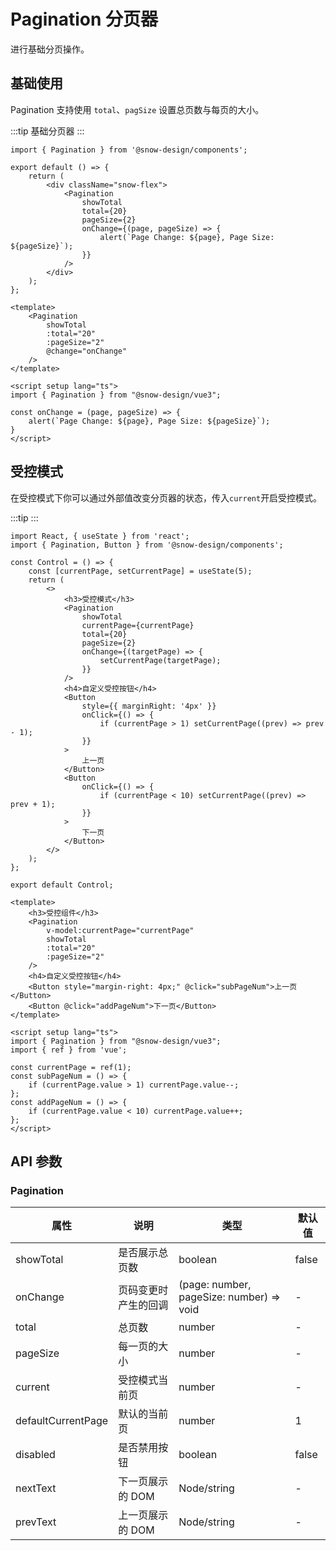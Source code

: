 
# Pagination 分页器

进行基础分页操作。

## 基础使用

Pagination 支持使用 `total`、`pagSize` 设置总页数与每页的大小。

:::tip 基础分页器
<BasePagination/>
:::

```tsx
import { Pagination } from '@snow-design/components';

export default () => {
    return (
        <div className="snow-flex">
            <Pagination
                showTotal
                total={20}
                pageSize={2}
                onChange={(page, pageSize) => {
                    alert(`Page Change: ${page}, Page Size: ${pageSize}`);
                }}
            />
        </div>
    );
};
```

```vue
<template>
    <Pagination
        showTotal
        :total="20"
        :pageSize="2"
        @change="onChange"
    />
</template>

<script setup lang="ts">
import { Pagination } from "@snow-design/vue3";

const onChange = (page, pageSize) => {
    alert(`Page Change: ${page}, Page Size: ${pageSize}`);
}
</script>
```

## 受控模式

在受控模式下你可以通过外部值改变分页器的状态，传入`current`开启受控模式。

:::tip
<ControlPagination/>
:::

```tsx
import React, { useState } from 'react';
import { Pagination, Button } from '@snow-design/components';

const Control = () => {
    const [currentPage, setCurrentPage] = useState(5);
    return (
        <>
            <h3>受控模式</h3>
            <Pagination
                showTotal
                currentPage={currentPage}
                total={20}
                pageSize={2}
                onChange={(targetPage) => {
                    setCurrentPage(targetPage);
                }}
            />
            <h4>自定义受控按钮</h4>
            <Button
                style={{ marginRight: '4px' }}
                onClick={() => {
                    if (currentPage > 1) setCurrentPage((prev) => prev - 1);
                }}
            >
                上一页
            </Button>
            <Button
                onClick={() => {
                    if (currentPage < 10) setCurrentPage((prev) => prev + 1);
                }}
            >
                下一页
            </Button>
        </>
    );
};

export default Control;
```

```vue
<template>
    <h3>受控组件</h3>
    <Pagination
        v-model:currentPage="currentPage"
        showTotal
        :total="20"
        :pageSize="2"
    />
    <h4>自定义受控按钮</h4>
    <Button style="margin-right: 4px;" @click="subPageNum">上一页</Button>
    <Button @click="addPageNum">下一页</Button>
</template>

<script setup lang="ts">
import { Pagination } from "@snow-design/vue3";
import { ref } from 'vue';

const currentPage = ref(1);
const subPageNum = () => {
    if (currentPage.value > 1) currentPage.value--;
};
const addPageNum = () => {
    if (currentPage.value < 10) currentPage.value++;
};
</script>
```



## API 参数

### Pagination

| 属性      | 说明                 | 类型     | 默认值 |
| --------- | -------------------- | -------- | ------ |
| showTotal | 是否展示总页数       | boolean  | false  |
| onChange  | 页码变更时产生的回调 | (page: number, pageSize: number) => void | -      |
| total     | 总页数               | number   | -      |
| pageSize  | 每一页的大小         | number   | -      |
| current  | 受控模式当前页         | number   | -      |
| defaultCurrentPage  | 默认的当前页         | number   | 1      |
| disabled  | 是否禁用按钮         | boolean   | false      |
| nextText  | 下一页展示的 DOM         | Node/string   | -      |
| prevText  | 上一页展示的 DOM         | Node/string   | -      |
